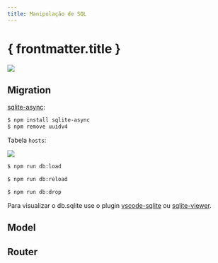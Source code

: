 ```yaml
---
title: Manipulação de SQL
---
```



# { frontmatter.title }

![](/dw/imgs/expressjs/db-simple/mvc.png)

<CodeTree src="/codes/expressjs/monitor-app-db-simple" />

## Migration

<CodePreview src="/codes/expressjs/monitor-app-db-simple/back/src/database/database.js" />

[sqlite-async](https://www.npmjs.com/package/sqlite-async):

```bash
$ npm install sqlite-async
$ npm remove uuidv4
```

<CodePreview src="/codes/expressjs/monitor-app-db-simple/back/src/database/migration.js" />

Tabela `hosts`:

![](/dw/imgs/database/monitor-db-hosts.png)

<CodePreview src="/codes/expressjs/monitor-app-db-simple/back/src/database/load.js" />

<CodePreview src="/codes/expressjs/monitor-app-db-simple/back/package.json" />

```bash
$ npm run db:load

$ npm run db:reload

$ npm run db:drop
```

Para visualizar o db.sqlite use o plugin [vscode-sqlite](https://marketplace.visualstudio.com/items?itemName=alexcvzz.vscode-sqlite) ou [sqlite-viewer](https://marketplace.visualstudio.com/items?itemName=qwtel.sqlite-viewer).

## Model

<CodePreview src="/codes/expressjs/monitor-app-db-simple/back/src/models/Hosts.js" />

## Router

<CodePreview src="/codes/expressjs/monitor-app-db-simple/back/src/routes.js" />
